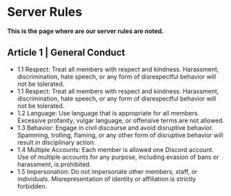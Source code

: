 # Server Rules

**This is the page where are our server rules are noted.**

## Article 1 | General Conduct

- 1.1 Respect: Treat all members with respect and kindness. Harassment, discrimination, hate speech, or any form of disrespectful behavior will not be tolerated.
- 1.1 Respect: Treat all members with respect and kindness. Harassment, discrimination, hate speech, or any form of disrespectful behavior will not be tolerated.
- 1.2 Language: Use language that is appropriate for all members. Excessive profanity, vulgar language, or offensive terms are not allowed.
- 1.3 Behavior: Engage in civil discourse and avoid disruptive behavior. Spamming, trolling, flaming, or any other form of disruptive behavior will result in disciplinary action.
- 1.4 Multiple Accounts: Each member is allowed one Discord account. Use of multiple accounts for any purpose, including evasion of bans or harassment, is prohibited.
- 1.5 Impersonation: Do not impersonate other members, staff, or individuals. Misrepresentation of identity or affiliation is strictly forbidden.
